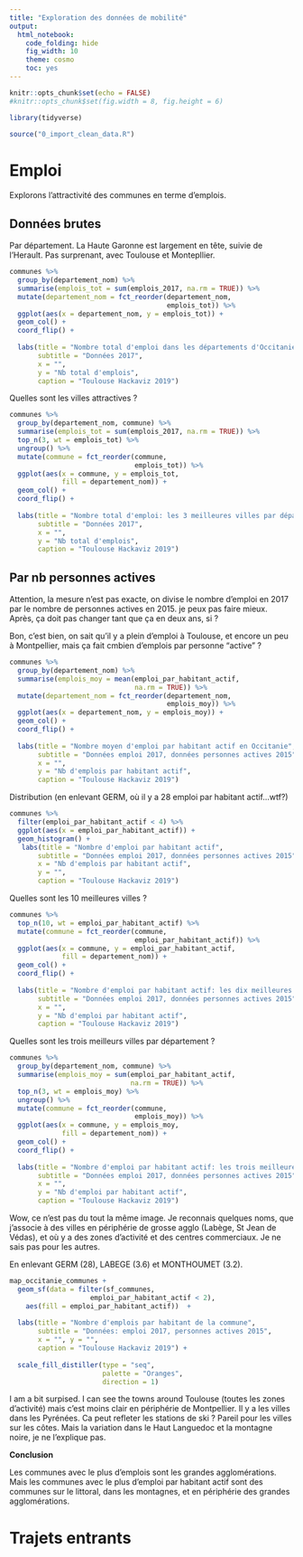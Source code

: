 ```yaml
---
title: "Exploration des données de mobilité"
output: 
  html_notebook: 
    code_folding: hide
    fig_width: 10
    theme: cosmo
    toc: yes
---
```


```r
knitr::opts_chunk$set(echo = FALSE)
#knitr::opts_chunk$set(fig.width = 8, fig.height = 6)

library(tidyverse)

source("0_import_clean_data.R")
```


# Emploi

Explorons l'attractivité des communes en terme d'emplois.

## Données brutes

Par département.
La Haute Garonne est largement en tête, suivie de l'Herault. Pas surprenant, avec Toulouse et Montepllier.

```r
communes %>% 
  group_by(departement_nom) %>% 
  summarise(emplois_tot = sum(emplois_2017, na.rm = TRUE)) %>% 
  mutate(departement_nom = fct_reorder(departement_nom,
                                       emplois_tot)) %>% 
  ggplot(aes(x = departement_nom, y = emplois_tot)) +
  geom_col() +
  coord_flip() +
  
  labs(title = "Nombre total d'emploi dans les départements d'Occitanie",
       subtitle = "Données 2017",
       x = "", 
       y = "Nb total d'emplois",
       caption = "Toulouse Hackaviz 2019")
```

Quelles sont les villes attractives ?

```r
communes %>% 
  group_by(departement_nom, commune) %>% 
  summarise(emplois_tot = sum(emplois_2017, na.rm = TRUE)) %>% 
  top_n(3, wt = emplois_tot) %>% 
  ungroup() %>% 
  mutate(commune = fct_reorder(commune,
                               emplois_tot)) %>% 
  ggplot(aes(x = commune, y = emplois_tot,
             fill = departement_nom)) +
  geom_col() +
  coord_flip() +
  
  labs(title = "Nombre total d'emploi: les 3 meilleures villes par département",
       subtitle = "Données 2017",
       x = "", 
       y = "Nb total d'emplois",
       caption = "Toulouse Hackaviz 2019")
```

## Par nb personnes actives

Attention, la mesure n'est pas exacte, on divise le nombre d'emploi en 2017 par le nombre de personnes actives en 2015. je peux pas faire mieux. Après, ça doit pas changer tant que ça en deux ans, si ?

Bon, c'est bien, on sait qu'il y a plein d'emploi à Toulouse, et encore un peu à Montpellier, mais ça fait cmbien d'emplois par personne "active" ?

```r
communes %>% 
  group_by(departement_nom) %>% 
  summarise(emplois_moy = mean(emploi_par_habitant_actif, 
                               na.rm = TRUE)) %>% 
  mutate(departement_nom = fct_reorder(departement_nom,
                                       emplois_moy)) %>% 
  ggplot(aes(x = departement_nom, y = emplois_moy)) +
  geom_col() +
  coord_flip() +
  
  labs(title = "Nombre moyen d'emploi par habitant actif en Occitanie",
       subtitle = "Données emploi 2017, données personnes actives 2015",
       x = "", 
       y = "Nb d'emplois par habitant actif",
       caption = "Toulouse Hackaviz 2019")
```

Distribution (en enlevant GERM, où il y a 28 emploi par habitant actif...wtf?)
```r
communes %>% 
  filter(emploi_par_habitant_actif < 4) %>% 
  ggplot(aes(x = emploi_par_habitant_actif)) +
  geom_histogram() +
   labs(title = "Nombre d'emploi par habitant actif",
       subtitle = "Données emploi 2017, données personnes actives 2015",
       x = "Nb d'emplois par habitant actif", 
       y = "",
       caption = "Toulouse Hackaviz 2019")
```

Quelles sont les 10 meilleures villes ?


```r
communes %>% 
  top_n(10, wt = emploi_par_habitant_actif) %>% 
  mutate(commune = fct_reorder(commune,
                               emploi_par_habitant_actif)) %>% 
  ggplot(aes(x = commune, y = emploi_par_habitant_actif,
             fill = departement_nom)) +
  geom_col() +
  coord_flip() +
  
  labs(title = "Nombre d'emploi par habitant actif: les dix meilleures villes d'Occitanie",
       subtitle = "Données emploi 2017, données personnes actives 2015",
       x = "", 
       y = "Nb d'emploi par habitant actif",
       caption = "Toulouse Hackaviz 2019")
```


Quelles sont les trois meilleurs villes par département ?


```r
communes %>% 
  group_by(departement_nom, commune) %>% 
  summarise(emplois_moy = sum(emploi_par_habitant_actif, 
                              na.rm = TRUE)) %>% 
  top_n(3, wt = emplois_moy) %>% 
  ungroup() %>% 
  mutate(commune = fct_reorder(commune,
                               emplois_moy)) %>% 
  ggplot(aes(x = commune, y = emplois_moy,
             fill = departement_nom)) +
  geom_col() +
  coord_flip() +
  
  labs(title = "Nombre d'emploi par habitant actif: les trois meilleures villes par département",
       subtitle = "Données emploi 2017, données personnes actives 2015",
       x = "", 
       y = "Nb d'emploi par habitant actif",
       caption = "Toulouse Hackaviz 2019")
```

Wow, ce n'est pas du tout la même image. Je reconnais quelques noms, que j'associe à des villes en périphérie de grosse agglo (Labège, St Jean de Védas), et où y a des zones d'activité et des centres commerciaux. Je ne sais pas pour les autres.

En enlevant GERM (28), LABEGE (3.6) et MONTHOUMET (3.2).

```r
map_occitanie_communes +
  geom_sf(data = filter(sf_communes,
                    emploi_par_habitant_actif < 2),
    aes(fill = emploi_par_habitant_actif))  +
  
  labs(title = "Nombre d'emplois par habitant de la commune",
       subtitle = "Données: emploi 2017, personnes actives 2015",
       x = "", y = "",
       caption = "Toulouse Hackaviz 2019") +
  
  scale_fill_distiller(type = "seq",
                       palette = "Oranges",
                       direction = 1)

```

I am a bit surpised. I can see the towns around Toulouse (toutes les zones d'activité) mais c'est moins clair en périphérie de Montpellier. Il y a les villes dans les Pyrénées. Ca peut refleter les stations de ski ? Pareil pour les villes sur les côtes. Mais la variation dans le Haut Languedoc et la montagne noire, je ne l'explique pas.

**Conclusion**

Les communes avec le plus d'emplois sont les grandes agglomérations. Mais les communes avec le plus d'emploi par habitant actif sont des communes sur le littoral, dans les montagnes, et en périphérie des grandes agglomérations.

# Trajets entrants

